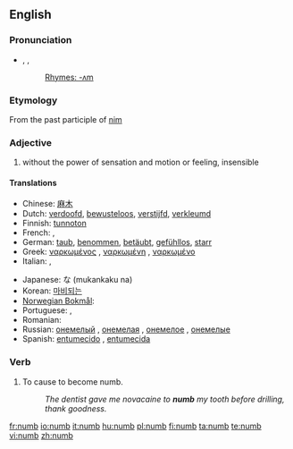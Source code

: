 ==English==

===Pronunciation===
* {{enPR|nŭm}}, {{IPA|/nʌm/}}, {{SAMPA|/nVm/}}
*: [[Rhymes:English:-ʌm|Rhymes: -ʌm]]

===Etymology===
From the past participle of [[nim]]

===Adjective===
{{en-adj|number|numbest}}

# without the power of sensation and motion or feeling, insensible

====Translations====
{{trans-top|without the power of sensation}}
* Chinese: [[麻木]]
* Dutch: [[verdoofd]], [[bewusteloos]], [[verstijfd]], [[verkleumd]]
* Finnish: [[tunnoton]]
* French: {{t+|fr|engourdi|m}}, {{t+|fr|engourdie|f}}
* German: [[taub]], [[benommen]], [[betäubt]], [[gefühllos]], [[starr]]
* Greek: [[ναρκωμένος]] {{m}}, [[ναρκωμένη]] {{f}}, [[ναρκωμένο]] {{n}}
* Italian: {{t-|it|intorpidito|m}}, {{t-|it|intorpidita|f}}
{{trans-mid}}
* Japanese: {{Jpan|[[無感覚]]}}な (mukankaku na)
* Korean: [[마비되는]]
* [[Norwegian Bokmål]]: {{t-|no|nummen}}
* Portuguese: {{t-|pt|entorpecido|m}}, {{t-|pt|entorpecido|f|alt=entorpecida}}
* Romanian: {{t-|ro|amorţit}}
* Russian: [[онемелый]] {{m}}, [[онемелая]] {{f}}, [[онемелое]] {{n}}, [[онемелые]] {{p}}
* Spanish: [[entumecido]] {{m}}, [[entumecida]] {{f}}
{{trans-bottom}}

===Verb===
{{en-verb}}

# To cause to become numb.
#: ''The dentist gave me novacaine to '''numb''' my tooth before drilling, thank goodness.''

[[fr:numb]]
[[io:numb]]
[[it:numb]]
[[hu:numb]]
[[pl:numb]]
[[fi:numb]]
[[ta:numb]]
[[te:numb]]
[[vi:numb]]
[[zh:numb]]